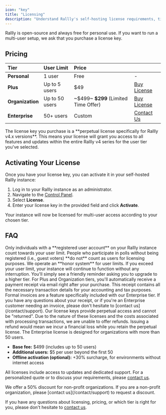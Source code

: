 ```yaml
---
icon: "key"
title: "Licensing"
description: "Understand Rallly's self-hosting license requirements, tiers, and pricing."
---
```


Rallly is open-source and always free for personal use.
If you want to run a multi-user setup, we ask that you purchase a license key.

## Pricing


| Tier         | User Limit    | Price       |                                      |
|:-------------|:--------------|:------------|:-------------------------------------------------------|
| **Personal** | 1 user        | Free        | -                                                      |
| **Plus**     | Up to 5 users | $49         | [Buy License](https://rallly.co/buy-license/plus) |
| **Organization** | Up to 50 users| ~\$499~ **$299** (Limited Time Offer)    | [Buy License](https://rallly.co/buy-license/organization) |
| **Enterprise** | 50+ users     | Custom      | [Contact Us](/contact/support)                 |

<Note>
The license key you purchase is a **perpetual license specifically for Rallly v4.x versions**. This means your license will grant you access to all features and updates within the entire Rallly v4 series for the user tier you've selected.
</Note>

## Activating Your License

Once you have your license key, you can activate it in your self-hosted Rallly instance:

1.  Log in to your Rallly instance as an administrator.
2.  Navigate to the [Control Panel](/self-hosting/control-panel).
3.  Select **License**.
4.  Enter your license key in the provided field and click **Activate**.

Your instance will now be licensed for multi-user access according to your chosen tier.

## FAQ

<Accordion title="What constitutes a user?">
Only individuals with a **registered user account** on your Rallly instance count towards your user limit. People who participate in polls without being registered (i.e., guest voters) **do not** count as users for licensing purposes.
</Accordion>

<Accordion title="What happens if I exceed my user limit?">
We operate an **honor system** for user limits. If you exceed your user limit, your instance will continue to function without any interruption. You'll simply see a friendly reminder asking you to upgrade to a higher tier.
</Accordion>

<Accordion title="Can I get an invoice?">
For Plus and Organization tiers, you'll automatically receive a payment receipt via email right after your purchase. This receipt contains all the necessary transaction details for your accounting and tax purposes. Formal invoices are a feature specifically included with our Enterprise tier. If you have any questions about your receipt, or if you're an Enterprise customer needing an invoice, please don't hesitate to [contact us](/contact/support).
</Accordion>

<Accordion title="Can I get a refund?">
Our license keys provide perpetual access and cannot be "returned".
Due to the nature of these licenses and the costs associated with processing transactions, we are unable to offer refunds.
Issuing a refund would mean we incur a financial loss while you retain the perpetual license.
</Accordion>

<Accordion title="How much does an Enterprise license cost?">
The Enterprise license is designed for organizations with more than 50 users.

- **Base fee:** $499 (includes up to 50 users)
- **Additional users:** $5 per user beyond the first 50
- **Offline activation (optional):** +30% surcharge, for environments without internet access

All licenses include access to updates and dedicated support. For a personalized quote or to discuss your requirements, please [contact us](mailto:support@rallly.co).
</Accordion>

<Accordion title="Do you offer discounts for non-profit organizations?">
We offer a 50% discount for non-profit organizations. If you are a non-profit organization, please [contact us](/contact/support) to request a discount.
</Accordion>


If you have any questions about licensing, pricing, or which tier is right for you, please don't hesitate to [contact us](/contact/support).
